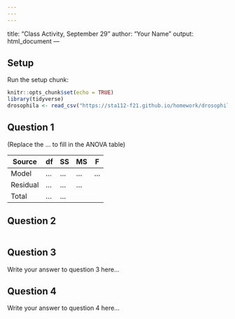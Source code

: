 ```yaml
---
---
---
```

title: "Class Activity, September 29"
author: "Your Name"
output: html_document
---

## Setup

Run the setup chunk:

```r
knitr::opts_chunk$set(echo = TRUE)
library(tidyverse)
drosophila <- read_csv("https://sta112-f21.github.io/homework/drosophila.csv")
```

## Question 1

(Replace the ... to fill in the ANOVA table)

| Source | df | SS | MS | F |
| --- | --- | --- | --- | --- |
| Model | ... | ...  | ... | ... |
| Residual | ... | ...  | ...  | |
| Total | ... | ... | | |


## Question 2

```r

```


## Question 3


Write your answer to question 3 here...


## Question 4

Write your answer to question 4 here...

